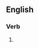 ==English==

===Verb===
{{head|en|present participle}}

# {{present participle of|chit|lang=en|nocat=1}}